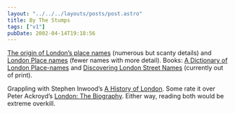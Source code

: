 ```yaml
---
layout: "../../../layouts/posts/post.astro"
title: By The Stumps
tags: ["v1"]
pubDate: 2002-04-14T19:18:56
---
```


[The origin of London&#8217;s place names][1] (numerous but scanty details) and [London Place names][2] (fewer names with more detail). Books: [A Dictionary of London Place-names][3] and [Discovering London Street Names][4] (currently out of print).

Grappling with Stephen Inwood&#8217;s [A History of London][5]. Some rate it over Peter Ackroyd&#8217;s [London: The Biography][6]. Either way, reading both would be extreme overkill.

[1]: http://www.krysstal.com/londname.html "London Place Names on krysstal.com"
[2]: http://www.buchwald.dircon.co.uk/planam.html
[3]: http://www.amazon.co.uk/exec/obidos/ASIN/0192801066/ohsky "A Dictionary of London Place-names on amazon.co.uk"
[4]: http://www.amazon.co.uk/exec/obidos/ASIN/0747803099/ohsky "Discovering London Street Names on amazon.co.uk (currently out of print)"
[5]: http://www.amazon.co.uk/exec/obidos/ASIN/0333671546/ohsky "A History of London on amazon.co.uk"
[6]: http://www.amazon.co.uk/exec/obidos/ASIN/0099422581/ohsky "London: The Biography on amazon.co.uk"
